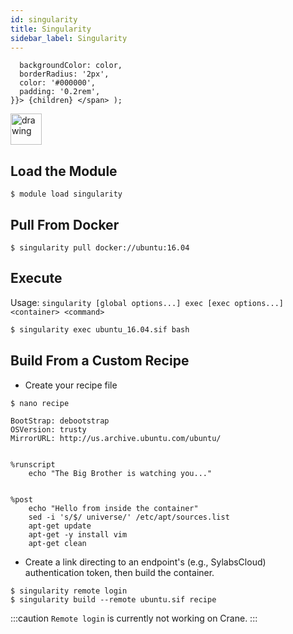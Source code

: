 ```yaml
---
id: singularity
title: Singularity
sidebar_label: Singularity
---
```



      backgroundColor: color,
      borderRadius: '2px',
      color: '#000000',
      padding: '0.2rem',
    }}> {children} </span> );

<img src="./static/img/singularity-logo.svg" alt="drawing" width="50"/>

## Load the Module

```shell
$ module load singularity
```

## Pull From Docker

```shell
$ singularity pull docker://ubuntu:16.04
```

## Execute

Usage: `singularity [global options...] exec [exec options...] <container> <command>`

```bash
$ singularity exec ubuntu_16.04.sif bash
```

## Build From a Custom Recipe

- Create your recipe file

```shell
$ nano recipe
```

```shell
BootStrap: debootstrap
OSVersion: trusty
MirrorURL: http://us.archive.ubuntu.com/ubuntu/


%runscript
    echo "The Big Brother is watching you..."


%post
    echo "Hello from inside the container"
    sed -i 's/$/ universe/' /etc/apt/sources.list
    apt-get update
    apt-get -y install vim
    apt-get clean
```

- Create a link directing to an endpoint's (e.g., <Highlight color="#7BA9FF">SylabsCloud</Highlight>) authentication token, then build the container.

```shell
$ singularity remote login
$ singularity build --remote ubuntu.sif recipe
```

:::caution
`Remote login` is currently not working on Crane.
:::